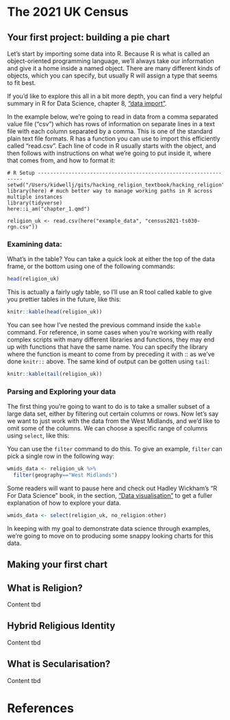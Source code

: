 # The 2021 UK Census

## Your first project: building a pie chart

Let's start by importing some data into R. Because R is what is called an object-oriented programming language, we'll always take our information and give it a home inside a named object. There are many different kinds of objects, which you can specify, but usually R will assign a type that seems to fit best.

[If you'd like to explore this all in a bit more depth, you can find a very helpful summary in R for Data Science, chapter 8, ["data import"](https://r4ds.hadley.nz/data-import#reading-data-from-a-file).]{.aside}

In the example below, we're going to read in data from a comma separated value file ("csv") which has rows of information on separate lines in a text file with each column separated by a comma. This is one of the standard plain text file formats. R has a function you can use to import this efficiently called "read.csv". Each line of code in R usually starts with the object, and then follows with instructions on what we're going to put inside it, where that comes from, and how to format it:


```r.hidden
# R Setup -----------------------------------------------------------------
setwd("/Users/kidwellj/gits/hacking_religion_textbook/hacking_religion")
library(here) # much better way to manage working paths in R across multiple instances
library(tidyverse)
here::i_am("chapter_1.qmd")

religion_uk <- read.csv(here("example_data", "census2021-ts030-rgn.csv")) 
```

### Examining data:

What's in the table? You can take a quick look at either the top of the data frame, or the bottom using one of the following commands:

```r
head(religion_uk)
```

This is actually a fairly ugly table, so I'll use an R tool called kable to give you prettier tables in the future, like this:

```r
knitr::kable(head(religion_uk))
```

You can see how I've nested the previous command inside the `kable` command. For reference, in some cases when you're working with really complex scripts with many different libraries and functions, they may end up with functions that have the same name. You can specify the library where the function is meant to come from by preceding it with :: as we've done `knitr::` above. The same kind of output can be gotten using `tail`:

```r
knitr::kable(tail(religion_uk))
```

### Parsing and Exploring your data

The first thing you're going to want to do is to take a smaller subset of a large data set, either by filtering out certain columns or rows. Now let's say we want to just work with the data from the West Midlands, and we'd like to omit some of the columns. We can choose a specific range of columns using `select`, like this:

You can use the `filter` command to do this. To give an example, `filter` can pick a single row in the following way:


```r
wmids_data <- religion_uk %>% 
  filter(geography=="West Midlands")  
```

[Some readers will want to pause here and check out Hadley Wickham's "R For Data Science" book, in the section, ["Data visualisation"](https://r4ds.hadley.nz/data-visualize#introduction) to get a fuller explanation of how to explore your data.]{.aside}

```r
wmids_data <- select(religion_uk, no_religion:other)
```


In keeping with my goal to demonstrate data science through examples, we're going to move on to producing some snappy looking charts for this data.


## Making your first chart



<!--
Reference on callout box syntax here: https://quarto.org/docs/authoring/callouts.html
-->

::: {.callout-tip}
## What is Religion?
Content tbd
:::




::: {.callout-tip}
## Hybrid Religious Identity
Content tbd
:::





::: {.callout-tip}
## What is Secularisation?
Content tbd
:::




# References {.unnumbered}

::: {#refs}
:::